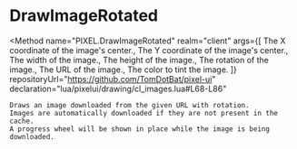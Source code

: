 

# DrawImageRotated
<Method
	name="PIXEL.DrawImageRotated"
	realm="client"
	args={[
		<Argument type="number" name="x">The X coordinate of the image's center.</Argument>,
		<Argument type="number" name="y">The Y coordinate of the image's center.</Argument>,
		<Argument type="number" name="width">The width of the image.</Argument>,
		<Argument type="number" name="height">The height of the image.</Argument>,
		<Argument type="number" name="rotation">The rotation of the image.</Argument>,
		<Argument type="string" name="url">The URL of the image.</Argument>,
		<Argument type="Color" name="color">The color to tint the image.</Argument>
	]}
	repositoryUrl="https://github.com/TomDotBat/pixel-ui"
	declaration="lua/pixelui/drawing/cl_images.lua#L68-L86"
>
	Draws an image downloaded from the given URL with rotation.
	Images are automatically downloaded if they are not present in the cache.
	A progress wheel will be shown in place while the image is being downloaded.
</Method>